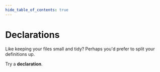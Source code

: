 ```yaml
---
hide_table_of_contents: true
---
```



# Declarations

Like keeping your files small and tidy? Perhaps you'd prefer to split your definitions up.

Try a **declaration**.

<div
    style={{
        width: "100%",
        height: "730px",
        border: 0,
        marginLeft: -8,
        marginRight: -8,
        padding: 16,
        overflow: "hidden",
        borderRadius: 8
    }}
>
    <StackBlitzDemo embedId="declaration" addonFiles={["user", "group"]} />
</div>
